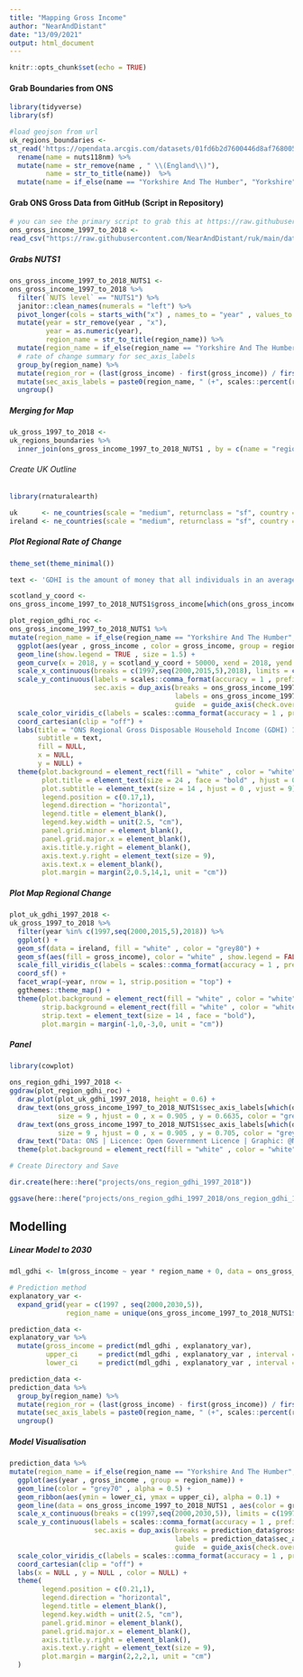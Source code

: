 ```yaml
---
title: "Mapping Gross Income"
author: "NearAndDistant"
date: "13/09/2021"
output: html_document
---
```


```r
knitr::opts_chunk$set(echo = TRUE)
```

#### Grab Boundaries from ONS
```r
library(tidyverse)
library(sf)

#load geojson from url
uk_regions_boundaries <-
st_read('https://opendata.arcgis.com/datasets/01fd6b2d7600446d8af768005992f76a_3.geojson') %>%
  rename(name = nuts118nm) %>% 
  mutate(name = str_remove(name , " \\(England\\)"), 
         name = str_to_title(name))  %>%
  mutate(name = if_else(name == "Yorkshire And The Humber", "Yorkshire", name))

```

#### Grab ONS Gross Data from GitHub (Script in Repository)
```r

# you can see the primary script to grab this at https://raw.githubusercontent.com/NearAndDistant/ruk/main/data_scripts/ons_gross_income_1997_to_2018/
ons_gross_income_1997_to_2018 <-
read_csv("https://raw.githubusercontent.com/NearAndDistant/ruk/main/data_scripts/ons_gross_income_1997_to_2018/ons_gross_income_1997_to_2018.csv")

```

##### Grabs NUTS1
```r

ons_gross_income_1997_to_2018_NUTS1 <-
ons_gross_income_1997_to_2018 %>%
  filter(`NUTS level` == "NUTS1") %>%
  janitor::clean_names(numerals = "left") %>%
  pivot_longer(cols = starts_with("x") , names_to = "year" , values_to = "gross_income") %>%
  mutate(year = str_remove(year , "x"),
         year = as.numeric(year),
         region_name = str_to_title(region_name)) %>%
  mutate(region_name = if_else(region_name == "Yorkshire And The Humber", "Yorkshire", region_name)) %>%
  # rate of change summary for sec_axis_labels 
  group_by(region_name) %>%
  mutate(region_ror = (last(gross_income) - first(gross_income)) / first(gross_income)) %>%
  mutate(sec_axis_labels = paste0(region_name, " (+", scales::percent(region_ror, accuracy = 2),")")) %>%
  ungroup()

```

##### Merging for Map
```r

uk_gross_1997_to_2018 <- 
uk_regions_boundaries %>%
  inner_join(ons_gross_income_1997_to_2018_NUTS1 , by = c(name = "region_name"))

```

###### Create UK Outline
```r
library(rnaturalearth)

uk      <- ne_countries(scale = "medium", returnclass = "sf", country = "United Kingdom")
ireland <- ne_countries(scale = "medium", returnclass = "sf", country = "Ireland")

```

##### Plot Regional Rate of Change 
```r
theme_set(theme_minimal())

text <- 'GDHI is the amount of money that all individuals in an average regional household have available after they have paid direct and indirect taxes and received any direct benefits.\nGDHI is a concept that is seen to reflect the “material welfare” of the household. Regional estimates are produced in current prices (which include the effects of inflation).'

scotland_y_coord <- 
ons_gross_income_1997_to_2018_NUTS1$gross_income[which(ons_gross_income_1997_to_2018_NUTS1$year == 2018 & ons_gross_income_1997_to_2018_NUTS1$region_name =="Scotland")]

plot_region_gdhi_roc <-
ons_gross_income_1997_to_2018_NUTS1 %>%
mutate(region_name = if_else(region_name == "Yorkshire And The Humber", "Yorkshire", region_name)) %>%
  ggplot(aes(year , gross_income , color = gross_income, group = region_name)) +
  geom_line(show.legend = TRUE , size = 1.5) +
  geom_curve(x = 2018, y = scotland_y_coord + 50000, xend = 2018, yend = scotland_y_coord, arrow = arrow(length = unit(0.03, "npc")), color = "grey30") +
  scale_x_continuous(breaks = c(1997,seq(2000,2015,5),2018), limits = c(1997,2018), expand = c(0,0)) +
  scale_y_continuous(labels = scales::comma_format(accuracy = 1 , prefix = "£"), breaks = seq(0,250000,50000),
                     sec.axis = dup_axis(breaks = ons_gross_income_1997_to_2018_NUTS1$gross_income[which(ons_gross_income_1997_to_2018_NUTS1$year == 2018)],
                                         labels = ons_gross_income_1997_to_2018_NUTS1$sec_axis_labels[which(ons_gross_income_1997_to_2018_NUTS1$year == 2018)],
                                         guide  = guide_axis(check.overlap = TRUE))) +
  scale_color_viridis_c(labels = scales::comma_format(accuracy = 1 , prefix = "£"), direction = -1) +
  coord_cartesian(clip = "off") +
  labs(title = "ONS Regional Gross Disposable Household Income (GDHI) 1997 to 2018",
       subtitle = text,
       fill = NULL,
       x = NULL,
       y = NULL) +
  theme(plot.background = element_rect(fill = "white" , color = "white"),
        plot.title = element_text(size = 24 , face = "bold" , hjust = 0, vjust = 6),
        plot.subtitle = element_text(size = 14 , hjust = 0 , vjust = 9),
        legend.position = c(0.17,1),
        legend.direction = "horizontal",
        legend.title = element_blank(),
        legend.key.width = unit(2.5, "cm"),
        panel.grid.minor = element_blank(), 
        panel.grid.major.x = element_blank(), 
        axis.title.y.right = element_blank(), 
        axis.text.y.right = element_text(size = 9),
        axis.text.x = element_blank(),
        plot.margin = margin(2,0.5,14,1, unit = "cm"))

```

##### Plot Map Regional Change
```r

plot_uk_gdhi_1997_2018 <-
uk_gross_1997_to_2018 %>%
  filter(year %in% c(1997,seq(2000,2015,5),2018)) %>%
  ggplot() +
  geom_sf(data = ireland, fill = "white" , color = "grey80") +
  geom_sf(aes(fill = gross_income), color = "white" , show.legend = FALSE) +
  scale_fill_viridis_c(labels = scales::comma_format(accuracy = 1 , prefix = "£") , direction = -1) +
  coord_sf() +
  facet_wrap(~year, nrow = 1, strip.position = "top") +
  ggthemes::theme_map() +
  theme(plot.background = element_rect(fill = "white" , color = "white"),
        strip.background = element_rect(fill = "white" , color = "white"),
        strip.text = element_text(size = 14 , face = "bold"),
        plot.margin = margin(-1,0,-3,0, unit = "cm"))

```

##### Panel
```r
library(cowplot)

ons_region_gdhi_1997_2018 <-
ggdraw(plot_region_gdhi_roc) +
  draw_plot(plot_uk_gdhi_1997_2018, height = 0.6) +
  draw_text(ons_gross_income_1997_to_2018_NUTS1$sec_axis_labels[which(ons_gross_income_1997_to_2018_NUTS1$region_name == "North West")] ,
            size = 9 , hjust = 0 , x = 0.905 , y = 0.6635, color = "grey50") +
  draw_text(ons_gross_income_1997_to_2018_NUTS1$sec_axis_labels[which(ons_gross_income_1997_to_2018_NUTS1$region_name == "Scotland")] , 
            size = 9 , hjust = 0 , x = 0.905 , y = 0.705, color = "grey50") +
  draw_text("Data: ONS | Licence: Open Government Licence | Graphic: @NearAndDistant" ,   size = 12 , hjust = 0 , x = 0.36 , y = 0.86) +
  theme(plot.background = element_rect(fill = "white" , color = "white"))

# Create Directory and Save

dir.create(here::here("projects/ons_region_gdhi_1997_2018"))

ggsave(here::here("projects/ons_region_gdhi_1997_2018/ons_region_gdhi_1997_2018.png"), dpi = 360, height = 11, width = 17 , plot = ons_region_gdhi_1997_2018)

```

## Modelling

##### Linear Model to 2030
```r

mdl_gdhi <- lm(gross_income ~ year * region_name + 0, data = ons_gross_income_1997_to_2018_NUTS1)

# Prediction method
explanatory_var <-
  expand_grid(year = c(1997 , seq(2000,2030,5)),
              region_name = unique(ons_gross_income_1997_to_2018_NUTS1$region_name))

prediction_data <-
explanatory_var %>%
  mutate(gross_income = predict(mdl_gdhi , explanatory_var),
         upper_ci     = predict(mdl_gdhi , explanatory_var , interval = "confidence")[,2],
         lower_ci     = predict(mdl_gdhi , explanatory_var , interval = "confidence")[,3])

```

```r

prediction_data <-
prediction_data %>%
  group_by(region_name) %>%
  mutate(region_ror = (last(gross_income) - first(gross_income)) / first(gross_income)) %>%
  mutate(sec_axis_labels = paste0(region_name, " (+", scales::percent(region_ror, accuracy = 2),")")) %>%
  ungroup()

```

##### Model Visualisation
```r

prediction_data %>%
mutate(region_name = if_else(region_name == "Yorkshire And The Humber", "Yorkshire", region_name)) %>%
  ggplot(aes(year , gross_income , group = region_name)) +
  geom_line(color = "grey70" , alpha = 0.5) +
  geom_ribbon(aes(ymin = lower_ci, ymax = upper_ci), alpha = 0.1) +
  geom_line(data = ons_gross_income_1997_to_2018_NUTS1 , aes(color = gross_income), show.legend = TRUE , size = 2) +
  scale_x_continuous(breaks = c(1997,seq(2000,2030,5)), limits = c(1997,2030), expand = c(0,0)) +
  scale_y_continuous(labels = scales::comma_format(accuracy = 1 , prefix = "£"), breaks = seq(0,350000,50000),
                     sec.axis = dup_axis(breaks = prediction_data$gross_income[which(prediction_data$year == last(prediction_data$year))],
                                         labels = prediction_data$sec_axis_labels[which(prediction_data$year == last(prediction_data$year))],
                                         guide  = guide_axis(check.overlap = TRUE))) +
  scale_color_viridis_c(labels = scales::comma_format(accuracy = 1 , prefix = "£"), direction = -1) +
  coord_cartesian(clip = "off") +
  labs(x = NULL , y = NULL , color = NULL) +
  theme(
        legend.position = c(0.21,1),
        legend.direction = "horizontal",
        legend.title = element_blank(),
        legend.key.width = unit(2.5, "cm"),
        panel.grid.minor = element_blank(), 
        panel.grid.major.x = element_blank(), 
        axis.title.y.right = element_blank(), 
        axis.text.y.right = element_text(size = 9),
        plot.margin = margin(2,2,2,1, unit = "cm")
  )
  

```

